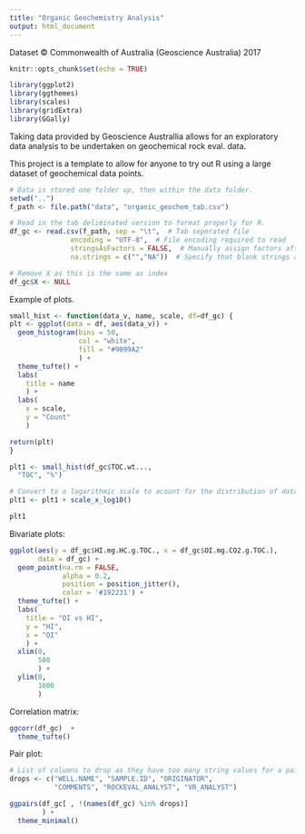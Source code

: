 ```yaml
---
title: "Organic Geochemistry Analysis"
output: html_document
---
```


Dataset © Commonwealth of Australia (Geoscience Australia) 2017

```r
knitr::opts_chunk$set(echo = TRUE)
```

```r
library(ggplot2)
library(ggthemes)
library(scales)
library(gridExtra)
library(GGally)
```

Taking data provided by Geoscience Australlia allows for an exploratory
data analysis to be undertaken on geochemical rock eval. data.

This project is a template to allow for anyone to try out R using a
large dataset of geochemical data points.

```r
# Data is stored one folder up, then within the data folder.
setwd("..")
f_path <- file.path("data", "organic_geochem_tab.csv")

# Read in the tab deliminated version to format properly for R.
df_gc <- read.csv(f_path, sep = "\t",  # Tab seperated file
               encoding = "UTF-8",  # File encoding required to read
               stringsAsFactors = FALSE,  # Manually assign factors after import
               na.strings = c("","NA"))  # Specify that blank strings are NAN

# Remove X as this is the same as index
df_gc$X <- NULL
```

Example of plots.

```r
small_hist <- function(data_v, name, scale, df=df_gc) {
plt <- ggplot(data = df, aes(data_v)) + 
  geom_histogram(bins = 50,
                 col = "white",
                 fill = "#9099A2"
                 ) +
  theme_tufte() +
  labs(
    title = name
    ) +
  labs(
    x = scale,
    y = "Count"
    )

return(plt)
}

plt1 <- small_hist(df_gc$TOC.wt..., 
  "TOC", "%")

# Convert to a logarithmic scale to acount for the distribution of data points.
plt1 <- plt1 + scale_x_log10()

plt1
```

Bivariate plots:

```r
ggplot(aes(y = df_gc$HI.mg.HC.g.TOC., x = df_gc$OI.mg.CO2.g.TOC.),
       data = df_gc) +
  geom_point(na.rm = FALSE,
             alpha = 0.2,
             position = position_jitter(),
             color = '#192231') +
  theme_tufte() +
  labs(
    title = "OI vs HI",
    y = "HI",
    x = "OI"
    ) + 
  xlim(0, 
       500
       ) +
  ylim(0, 
       1000
       )
```

Correlation matrix:

```r
ggcorr(df_gc)  +
  theme_tufte()
```

Pair plot:

```r
# List of columns to drop as they have too many string values for a pair plot
drops <- c("WELL.NAME", "SAMPLE.ID", "ORIGINATOR", 
           "COMMENTS", "ROCKEVAL_ANALYST", "VR_ANALYST")

ggpairs(df_gc[ , !(names(df_gc) %in% drops)]
        ) +
  theme_minimal()
```
